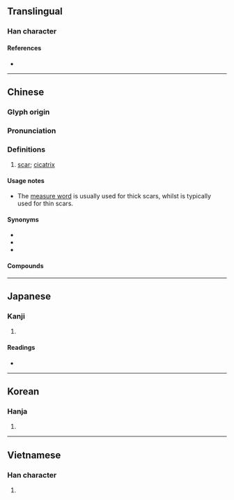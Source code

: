 {{character info/new}}
==Translingual==

===Han character===
{{Han char|rn=104|rad=疒|as=04|sn=9|four=00117|canj=KAU|ids=⿸疒巴}}

====References====
* {{Han ref|kx=0769.310|dkj=22051|dj=1180.050|hdz=42664.010|uh=75A4|ud=30116|bh=ACCD|bd=44237}}

----

==Chinese==
{{zh-forms}}

===Glyph origin===
{{Han etym}}

===Pronunciation===
{{zh-pron
|m=bā
|c=baa1
|h=pfs=pâ
|md=
|mn=pa
|w=
|mc=
|oc=y
|cat=n
}}

===Definitions===
{{zh-hanzi}}

# [[scar]]; [[cicatrix]] {{zh-mw|m:道|m:條}}

====Usage notes====
* The [[measure word]] {{zh-l|道}} is usually used for thick scars, whilst {{zh-l|條}} is typically used for thin scars.

====Synonyms====
* {{zh-l|疤痕}}
* {{zh-l|傷疤}}
* {{zh-l|傷痕}}

====Compounds====
{{zh-der|疤眼|傷疤|刀疤|痘疤|揭瘡疤|疤痆|瘡疤|疤瘌餅|疤痕|疤瘌眼|舊瘡疤}}

----

==Japanese==

===Kanji===
{{ja-kanji|grade=|rs=疒04}}

# {{defn|lang=ja|sort=疒04}}

====Readings====
* {{ja-readings
|goon=へ
|kanon=は
|kun=やまい
|nanori=
}}

----

==Korean==

===Hanja===
{{ko-hanja|hangeul=파|eumhun=|rv=pa|mr=p'a|y=pha}}

# {{defn|lang=ko|sort=疒04}}

----

==Vietnamese==

===Han character===
{{vi-hantu|ba|rs=疒04}}

# {{defn|lang=vi}}

{{cln|vi|Han tu}}
